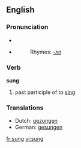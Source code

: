 ==English==

===Pronunciation===
*{{IPA|/sʌŋ/}}
*{{SAMPA|/sVN/}}
*:Rhymes: [[Rhymes:English:-ʌŋ|-ʌŋ]]

===Verb===
'''sung'''

# past participle of to [[sing]]

===Translations===
*Dutch: [[gezongen]]
*German: [[gesungen]]

[[fr:sung]]
[[vi:sung]]